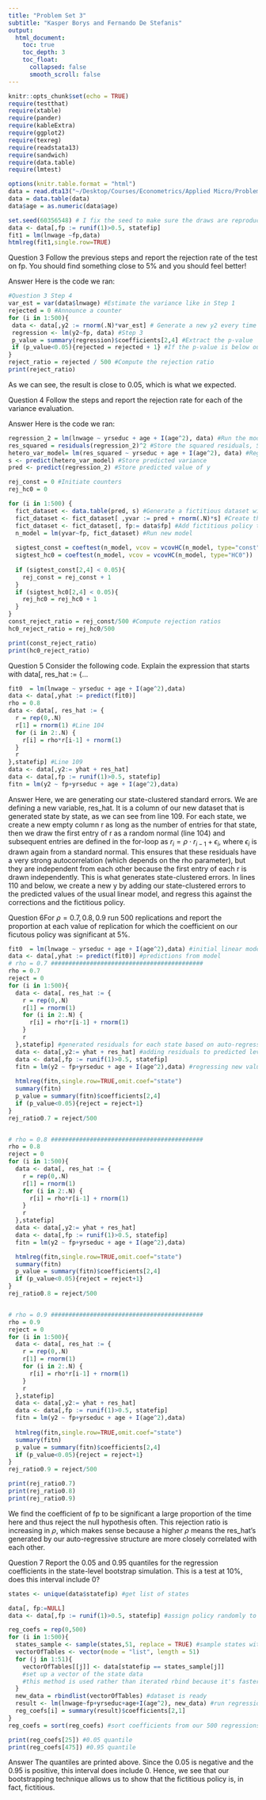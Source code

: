 ```yaml
---
title: "Problem Set 3"
subtitle: "Kasper Borys and Fernando De Stefanis"
output:
  html_document:
    toc: true
    toc_depth: 3
    toc_float:
      collapsed: false
      smooth_scroll: false
---
```


```r
knitr::opts_chunk$set(echo = TRUE)
require(testthat)
require(xtable)
require(pander)
require(kableExtra)
require(ggplot2)
require(texreg)
require(readstata13) 
require(sandwich)
require(data.table)
require(lmtest)

options(knitr.table.format = "html") 
data = read.dta13("~/Desktop/Courses/Econometrics/Applied Micro/Problem Sets/PSet 3/files to share/CPS_2012_micro.dta") 
data = data.table(data)
data$age = as.numeric(data$age)

set.seed(60356548) # I fix the seed to make sure the draws are reproducible
data <- data[,fp := runif(1)>0.5, statefip]
fit1 = lm(lnwage ~fp,data)
htmlreg(fit1,single.row=TRUE)
```

<span class="label label-success">Question 3</span> Follow the previous steps and report the rejection rate of the test on fp. You should find something close to 5% and you should feel better!

<span class="label label-success">Answer</span> Here is the code we ran:

```r
#Question 3 Step 4
var_est = var(data$lnwage) #Estimate the variance like in Step 1
rejected = 0 #Announce a counter
for (i in 1:500){
 data <- data[,y2 := rnorm(.N)*var_est] # Generate a new y2 every time
 regression <- lm(y2~fp, data) #Step 3
 p_value = summary(regression)$coefficients[2,4] #Extract the p-value
 if (p_value<0.05){rejected = rejected + 1} #If the p-value is below our significance threshold, we add one to the counter
}
reject_ratio = rejected / 500 #Compute the rejection ratio
print(reject_ratio)
```

As we can see, the result is close to 0.05, which is what we expected.


<span class="label label-success">Question 4</span> Follow the steps and report the rejection rate for each of the variance evaluation.

<span class="label label-success">Answer</span> Here is the code we ran:

```r
regression_2 = lm(lnwage ~ yrseduc + age + I(age^2), data) #Run the model to compute the residuals
res_squared = residuals(regression_2)^2 #Store the squared residuals, Step 1
hetero_var_model= lm(res_squared ~ yrseduc + age + I(age^2), data) #Regress squared residuals vs the model to obtain predicted variance
s <- predict(hetero_var_model) #Store predicted variance
pred <- predict(regression_2) #Store predicted value of y

rej_const = 0 #Initiate counters
rej_hc0 = 0

for (i in 1:500) {
  fict_dataset <- data.table(pred, s) #Generate a fictitious dataset with our predicted values
  fict_dataset <- fict_dataset[ ,yvar := pred + rnorm(.N)*s] #Create the new y columns
  fict_dataset <- fict_dataset[, fp:= data$fp] #Add fictitious policy to the dataset
  n_model = lm(yvar~fp, fict_dataset) #Run new model
  
  sigtest_const = coeftest(n_model, vcov = vcovHC(n_model, type="const")) #Run significance tests for both the heteroskedasticity resistant and the normal variance
  sigtest_hc0 = coeftest(n_model, vcov = vcovHC(n_model, type="HC0"))
  
  if (sigtest_const[2,4] < 0.05){ 
    rej_const = rej_const + 1
  }
  if (sigtest_hc0[2,4] < 0.05){
    rej_hc0 = rej_hc0 + 1
  }
}
const_reject_ratio = rej_const/500 #Compute rejection ratios
hc0_reject_ratio = rej_hc0/500

print(const_reject_ratio)
print(hc0_reject_ratio)
```


<span class="label label-success">Question 5</span> Consider the following code. Explain the expression that starts with data[, res_hat := {...

```r
fit0  = lm(lnwage ~ yrseduc + age + I(age^2),data)
data <- data[,yhat := predict(fit0)]
rho = 0.8
data <- data[, res_hat := {
  r = rep(0,.N)
  r[1] = rnorm(1) #Line 104
  for (i in 2:.N) {
    r[i] = rho*r[i-1] + rnorm(1)
  }
  r
},statefip] #Line 109
data <- data[,y2:= yhat + res_hat]
data <- data[,fp := runif(1)>0.5, statefip]
fitn = lm(y2 ~ fp+yrseduc + age + I(age^2),data)
```

<span class="label label-success">Answer</span> Here, we are generating our state-clustered standard errors. We are defining a new variable, res_hat. It is a column of our new dataset that is generated state by state, as we can see from line 109. For each state, we create a new empty column r as long as the number of entries for that state, then we draw the first entry of r as a random normal (line 104) and subsequent entries are defined in the for-loop as $r_i = \rho\cdot r_{i-1}+\epsilon_i$, where $\epsilon_i$ is drawn again from a standard normal. This ensures that these residuals have a very strong autocorrelation (which depends on the rho parameter), but they are independent from each other because the first entry of each r is drawn independently. This is what generates state-clustered errors. In lines 110 and below, we create a new y by adding our state-clustered errors to the predicted values of the usual linear model, and regress this against the corrections and the fictitious policy.

<span class="label label-success">Question 6</span>For $\rho=0.7,0.8,0.9$ run 500 replications and report the proportion at each value of replication for which the coefficient on our ficutous policy was significant at 5%.

```r
fit0  = lm(lnwage ~ yrseduc + age + I(age^2),data) #initial linear model
data <- data[,yhat := predict(fit0)] #predictions from model
# rho = 0.7 ###########################################
rho = 0.7
reject = 0
for (i in 1:500){
  data <- data[, res_hat := {
    r = rep(0,.N)
    r[1] = rnorm(1)
    for (i in 2:.N) {
      r[i] = rho*r[i-1] + rnorm(1)
    }
    r
  },statefip] #generated residuals for each state based on auto-regressive process
  data <- data[,y2:= yhat + res_hat] #adding residuals to predicted levels
  data <- data[,fp := runif(1)>0.5, statefip]
  fitn = lm(y2 ~ fp+yrseduc + age + I(age^2),data) #regressing new values
  
  htmlreg(fitn,single.row=TRUE,omit.coef="state")
  summary(fitn)
  p_value = summary(fitn)$coefficients[2,4]
  if (p_value<0.05){reject = reject+1}
}
rej_ratio0.7 = reject/500


# rho = 0.8 ###########################################
rho = 0.8
reject = 0
for (i in 1:500){
  data <- data[, res_hat := {
    r = rep(0,.N)
    r[1] = rnorm(1)
    for (i in 2:.N) {
      r[i] = rho*r[i-1] + rnorm(1)
    }
    r
  },statefip]
  data <- data[,y2:= yhat + res_hat]
  data <- data[,fp := runif(1)>0.5, statefip]
  fitn = lm(y2 ~ fp+yrseduc + age + I(age^2),data)

  htmlreg(fitn,single.row=TRUE,omit.coef="state")
  summary(fitn)
  p_value = summary(fitn)$coefficients[2,4]
  if (p_value<0.05){reject = reject+1}
}
rej_ratio0.8 = reject/500


# rho = 0.9 ###########################################
rho = 0.9
reject = 0
for (i in 1:500){
  data <- data[, res_hat := {
    r = rep(0,.N)
    r[1] = rnorm(1)
    for (i in 2:.N) {
      r[i] = rho*r[i-1] + rnorm(1)
    }
    r
  },statefip]
  data <- data[,y2:= yhat + res_hat]
  data <- data[,fp := runif(1)>0.5, statefip]
  fitn = lm(y2 ~ fp+yrseduc + age + I(age^2),data)
  
  htmlreg(fitn,single.row=TRUE,omit.coef="state")
  summary(fitn)
  p_value = summary(fitn)$coefficients[2,4]
  if (p_value<0.05){reject = reject+1}
}
rej_ratio0.9 = reject/500
```
```r
print(rej_ratio0.7)
print(rej_ratio0.8)
print(rej_ratio0.9)
```
We find the coefficient of fp to be significant a large proportion of the time here and thus reject the null hypothesis often. This rejection ratio is increasing in $\rho$, which makes sense because a higher $\rho$ means the res_hat's generated by our auto-regressive structure are more closely correlated with each other.

<span class="label label-success">Question 7</span> Report the 0.05 and 0.95 quantiles for the regression coefficients in the state-level bootstrap simulation. This is a test at 10%, does this interval include 0?

```r
states <- unique(data$statefip) #get list of states

data[, fp:=NULL]
data <- data[,fp := runif(1)>0.5, statefip] #assign policy randomly to states

reg_coefs = rep(0,500)
for (i in 1:500){
  states_sample <- sample(states,51, replace = TRUE) #sample states with replacement
  vectorOfTables <- vector(mode = "list", length = 51)
  for (j in 1:51){
    vectorOfTables[[j]] <- data[statefip == states_sample[j]]
    #set up a vector of the state data
    #this method is used rather than iterated rbind because it's faster
  }
  new_data = rbindlist(vectorOfTables) #dataset is ready
  result <- lm(lnwage~fp+yrseduc+age+I(age^2), new_data) #run regression
  reg_coefs[i] = summary(result)$coefficients[2,1]
}
reg_coefs = sort(reg_coefs) #sort coefficients from our 500 regressions
```
```r
print(reg_coefs[25]) #0.05 quantile
print(reg_coefs[475]) #0.95 quantile
```
<span class="label label-success">Answer</span> The quantiles are printed above. Since the 0.05 is negative and the 0.95 is positive, this interval does include 0. Hence, we see that our bootstrapping technique allows us to show that the fictitious policy is, in fact, fictitious. 